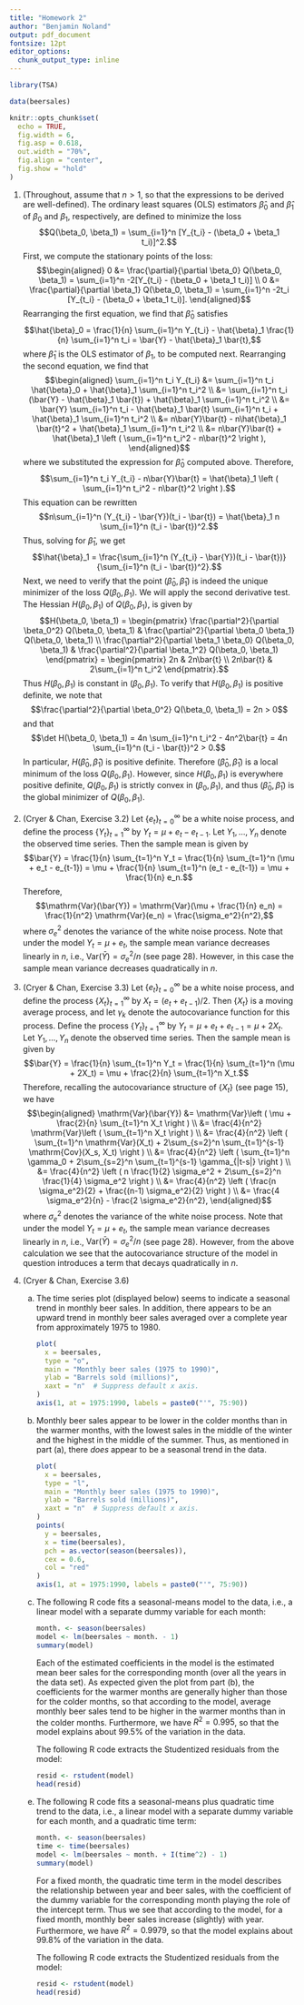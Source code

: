 ```yaml
---
title: "Homework 2"
author: "Benjamin Noland"
output: pdf_document
fontsize: 12pt
editor_options: 
  chunk_output_type: inline
---
```


```r
library(TSA)

data(beersales)

knitr::opts_chunk$set(
  echo = TRUE,
  fig.width = 6,
  fig.asp = 0.618,
  out.width = "70%",
  fig.align = "center",
  fig.show = "hold"
)
```

\newcommand{\var}{\mathrm{Var}}
\newcommand{\cov}{\mathrm{Cov}}
\newcommand{\corr}{\mathrm{Corr}}
\newcommand{\E}{\mathrm{E}}
\newcommand{\pr}{\mathrm{P}}

1. (Throughout, assume that $n > 1$, so that the expressions to be derived are
well-defined). The ordinary least squares (OLS) estimators $\hat{\beta}_0$ and
$\hat{\beta}_1$ of $\beta_0$ and $\beta_1$, respectively, are defined to
minimize the loss
$$Q(\beta_0, \beta_1)
  = \sum_{i=1}^n [Y_{t_i} - (\beta_0 + \beta_1 t_i)]^2.$$
First, we compute the stationary points of the loss:
$$\begin{aligned}
  0 &= \frac{\partial}{\partial \beta_0} Q(\beta_0, \beta_1)
    = \sum_{i=1}^n -2[Y_{t_i} - (\beta_0 + \beta_1 t_i)] \\
  0 &= \frac{\partial}{\partial \beta_1} Q(\beta_0, \beta_1)
    = \sum_{i=1}^n -2t_i [Y_{t_i} - (\beta_0 + \beta_1 t_i)].
\end{aligned}$$
Rearranging the first equation, we find that $\hat{\beta}_0$ satisfies
$$\hat{\beta}_0
  = \frac{1}{n} \sum_{i=1}^n Y_{t_i}
    - \hat{\beta}_1 \frac{1}{n} \sum_{i=1}^n t_i
  = \bar{Y} - \hat{\beta}_1 \bar{t},$$
where $\hat{\beta}_1$ is the OLS estimator of $\beta_1$, to be computed next.
Rearranging the second equation, we find that
$$\begin{aligned}
  \sum_{i=1}^n t_i Y_{t_i}
    &= \sum_{i=1}^n t_i \hat{\beta}_0 + \hat{\beta}_1 \sum_{i=1}^n t_i^2 \\
    &= \sum_{i=1}^n t_i (\bar{Y} - \hat{\beta}_1 \bar{t})
      + \hat{\beta}_1 \sum_{i=1}^n t_i^2 \\
    &= \bar{Y} \sum_{i=1}^n t_i - \hat{\beta}_1 \bar{t} \sum_{i=1}^n t_i
      + \hat{\beta}_1 \sum_{i=1}^n t_i^2 \\
    &= n\bar{Y}\bar{t} - n\hat{\beta}_1 \bar{t}^2
      + \hat{\beta}_1 \sum_{i=1}^n t_i^2 \\
    &= n\bar{Y}\bar{t}
      + \hat{\beta}_1 \left ( \sum_{i=1}^n t_i^2 - n\bar{t}^2 \right ),
\end{aligned}$$
where we substituted the expression for $\hat{\beta}_0$ computed above.
Therefore,
$$\sum_{i=1}^n t_i Y_{t_i} - n\bar{Y}\bar{t}
  = \hat{\beta}_1 \left ( \sum_{i=1}^n t_i^2 - n\bar{t}^2 \right ).$$
This equation can be rewritten
$$n\sum_{i=1}^n (Y_{t_i} - \bar{Y})(t_i - \bar{t})
  = \hat{\beta}_1 n \sum_{i=1}^n (t_i - \bar{t})^2.$$
Thus, solving for $\hat{\beta}_1$, we get
$$\hat{\beta}_1
  = \frac{\sum_{i=1}^n (Y_{t_i} - \bar{Y})(t_i - \bar{t})}
      {\sum_{i=1}^n (t_i - \bar{t})^2}.$$
Next, we need to verify that the point $(\hat{\beta}_0, \hat{\beta}_1)$ is
indeed the unique minimizer of the loss $Q(\beta_0, \beta_1)$. We will apply the
second derivative test. The Hessian $H(\beta_0, \beta_1)$ of $Q(\beta_0,
\beta_1)$, is given by
$$H(\beta_0, \beta_1)
  = \begin{pmatrix}
    \frac{\partial^2}{\partial \beta_0^2} Q(\beta_0, \beta_1) &
    \frac{\partial^2}{\partial \beta_0 \beta_1} Q(\beta_0, \beta_1) \\
    \frac{\partial^2}{\partial \beta_1 \beta_0} Q(\beta_0, \beta_1) &
    \frac{\partial^2}{\partial \beta_1^2} Q(\beta_0, \beta_1)
  \end{pmatrix}
  = \begin{pmatrix}
    2n & 2n\bar{t} \\
    2n\bar{t} & 2\sum_{i=1}^n t_i^2
  \end{pmatrix}.$$
Thus $H(\beta_0, \beta_1)$ is constant in $(\beta_0, \beta_1)$. To verify that
$H(\beta_0, \beta_1)$ is positive definite, we note that
$$\frac{\partial^2}{\partial \beta_0^2} Q(\beta_0, \beta_1)
  = 2n > 0$$
and that
$$\det H(\beta_0, \beta_1)
  = 4n \sum_{i=1}^n t_i^2 - 4n^2\bar{t}
  = 4n \sum_{i=1}^n (t_i - \bar{t})^2 > 0.$$
In particular, $H(\hat{\beta}_0, \hat{\beta}_1)$ is positive definite. Therefore
$(\hat{\beta}_0, \hat{\beta}_1)$ is a local minimum of the loss $Q(\beta_0,
\beta_1)$. However, since $H(\beta_0, \beta_1)$ is everywhere positive definite,
$Q(\beta_0, \beta_1)$ is strictly convex in $(\beta_0, \beta_1)$, and thus
$(\hat{\beta}_0, \hat{\beta}_1)$ is the \emph{unique} global minimizer of
$Q(\beta_0, \beta_1)$.

2. (Cryer & Chan, Exercise 3.2)
Let $\{e_t\}_{t=0}^\infty$ be a white noise process, and define the process
$\{Y_t\}_{t=1}^\infty$ by $Y_t = \mu + e_t - e_{t-1}$. Let $Y_1, \ldots, Y_n$
denote the observed time series. Then the sample mean is given by
$$\bar{Y} = \frac{1}{n} \sum_{t=1}^n Y_t
  = \frac{1}{n} \sum_{t=1}^n (\mu + e_t - e_{t-1})
  = \mu + \frac{1}{n} \sum_{t=1}^n (e_t - e_{t-1})
  = \mu + \frac{1}{n} e_n.$$
Therefore,
$$\var(\bar{Y}) = \var(\mu + \frac{1}{n} e_n)
  = \frac{1}{n^2} \var(e_n)
  = \frac{\sigma_e^2}{n^2},$$
where $\sigma_e^2$ denotes the variance of the white noise process. Note that
under the model $Y_t = \mu + e_t$, the sample mean variance decreases linearly
in $n$, i.e., $\var(\bar{Y}) = \sigma_e^2 / n$ (see page 28). However, in this
case the sample mean variance decreases quadratically in $n$.

3. (Cryer & Chan, Exercise 3.3)
Let $\{e_t\}_{t=0}^\infty$ be a white noise process, and define the process
$\{X_t\}_{t=1}^\infty$ by $X_t = (e_t + e_{t-1}) / 2$. Then $\{X_t\}$ is a
moving average process, and let $\gamma_k$ denote the autocovariance function
for this process. Define the process $\{Y_t\}_{t=1}^\infty$ by
$Y_t = \mu + e_t + e_{t-1} = \mu + 2X_t$. Let $Y_1, \ldots, Y_n$ denote the
observed time series. Then the sample mean is given by
$$\bar{Y} = \frac{1}{n} \sum_{t=1}^n Y_t
  = \frac{1}{n} \sum_{t=1}^n (\mu + 2X_t)
  = \mu + \frac{2}{n} \sum_{t=1}^n X_t.$$
Therefore, recalling the autocovariance structure of $\{X_t\}$ (see page 15), we
have
$$\begin{aligned}
  \var(\bar{Y}) &= \var \left ( \mu + \frac{2}{n} \sum_{t=1}^n X_t \right ) \\
    &= \frac{4}{n^2} \var \left ( \sum_{t=1}^n X_t \right ) \\
    &= \frac{4}{n^2} \left ( \sum_{t=1}^n \var(X_t)
      + 2\sum_{s=2}^n \sum_{t=1}^{s-1} \cov(X_s, X_t) \right ) \\
    &= \frac{4}{n^2} \left ( \sum_{t=1}^n \gamma_0
      + 2\sum_{s=2}^n \sum_{t=1}^{s-1} \gamma_{|t-s|} \right ) \\
    &= \frac{4}{n^2} \left ( n \frac{1}{2} \sigma_e^2
      + 2\sum_{s=2}^n \frac{1}{4} \sigma_e^2 \right ) \\
    &= \frac{4}{n^2}
      \left ( \frac{n \sigma_e^2}{2} + \frac{(n-1) \sigma_e^2}{2} \right ) \\
    &= \frac{4 \sigma_e^2}{n} - \frac{2 \sigma_e^2}{n^2},
\end{aligned}$$
where $\sigma_e^2$ denotes the variance of the white noise process. Note that
under the model $Y_t = \mu + e_t$, the sample mean variance decreases linearly
in $n$, i.e., $\var(\bar{Y}) = \sigma_e^2 / n$ (see page 28). However, from the
above calculation we see that the autocovariance structure of the model in
question introduces a term that decays quadratically in $n$.

4. (Cryer & Chan, Exercise 3.6)
    a. The time series plot (displayed below) seems to indicate a seasonal trend
    in monthly beer sales. In addition, there appears to be an upward trend in
    monthly beer sales averaged over a complete year from approximately 1975
    to 1980.
    
        ```r
        plot(
          x = beersales,
          type = "o",
          main = "Monthly beer sales (1975 to 1990)",
          ylab = "Barrels sold (millions)",
          xaxt = "n"  # Suppress default x axis.
        )
        axis(1, at = 1975:1990, labels = paste0("'", 75:90))
        ```

    b. Monthly beer sales appear to be lower in the colder months than in the
    warmer months, with the lowest sales in the middle of the winter and the
    highest in the middle of the summer. Thus, as mentioned in part (a), there
    _does_ appear to be a seasonal trend in the data.
    
        ```r
        plot(
          x = beersales,
          type = "l",
          main = "Monthly beer sales (1975 to 1990)",
          ylab = "Barrels sold (millions)",
          xaxt = "n"  # Suppress default x axis.
        )
        points(
          y = beersales,
          x = time(beersales),
          pch = as.vector(season(beersales)),
          cex = 0.6,
          col = "red"
        )
        axis(1, at = 1975:1990, labels = paste0("'", 75:90))
        ```

    c. The following R code fits a seasonal-means model to the data, i.e., a
    linear model with a separate dummy variable for each month:
    
        ```r
        month. <- season(beersales)
        model <- lm(beersales ~ month. - 1)
        summary(model)
        ```
        
        Each of the estimated coefficients in the model is the estimated mean
        beer sales for the corresponding month (over all the years in the data
        set). As expected given the plot from part (b), the coefficients for the
        warmer months are generally higher than those for the colder months, so
        that according to the model, average monthly beer sales tend to be
        higher in the warmer months than in the colder months. Furthermore, we
        have $R^2 = 0.995$, so that the model explains about 99.5\% of the
        variation in the data.
        
        The following R code extracts the Studentized residuals from the model:
        
        ```r
        resid <- rstudent(model)
        head(resid)
        ```
    
    <!-- -->
    e. The following R code fits a seasonal-means plus quadratic time trend to
    the data, i.e., a linear model with a separate dummy variable for each
    month, and a quadratic time term:
    
        ```r
        month. <- season(beersales)
        time <- time(beersales)
        model <- lm(beersales ~ month. + I(time^2) - 1)
        summary(model)
        ```
        
        For a fixed month, the quadratic time term in the model describes the
        relationship between year and beer sales, with the coefficient of the
        dummy variable for the corresponding month playing the role of the
        intercept term. Thus we see that according to the model, for a fixed
        month, monthly beer sales increase (slightly) with year. Furthermore, we
        have $R^2 = 0.9979$, so that the model explains about 99.8\% of the
        variation in the data.
        
        The following R code extracts the Studentized residuals from the model:
        
        ```r
        resid <- rstudent(model)
        head(resid)
        ```
